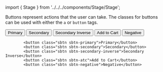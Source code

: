 ﻿import { Stage } from '../../../components/Stage/Stage';

Buttons represent actions that the user can take. The classes for buttons can be used with either the `a` or `button` tags.

<Stage>
		<button class="sbtn sbtn-primary">Primary</button>
		<button class="sbtn sbtn-secondary">Secondary</button>
		<button class="sbtn sbtn-secondary-inverse">Secondary Inverse</button>
		<button class="sbtn sbtn-atc">Add to Cart</button>
		<button class="sbtn sbtn-negative">Negative</button>
</Stage>

```markup
		<button class="sbtn sbtn-primary">Primary</button>
		<button class="sbtn sbtn-secondary">Secondary</button>
		<button class="sbtn sbtn-secondary-inverse">Secondary Inverse</button>
		<button class="sbtn sbtn-atc">Add to Cart</button>
		<button class="sbtn sbtn-negative">Negative</button>
```